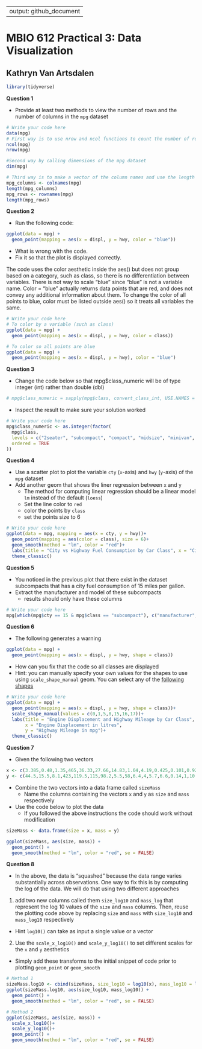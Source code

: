 
---
output: github_document
---

# MBIO 612 Practical 3: Data Visualization
## Kathryn Van Artsdalen

```r
library(tidyverse)
```

**Question 1**

* Provide at least two methods to view the number of rows and the number of columns in the `mpg` dataset

```r
# Write your code here
data(mpg)
# First way is to use nrow and ncol functions to count the number of rows and columns, respectively
ncol(mpg) 
nrow(mpg)

#Second way by calling dimensions of the mpg dataset
dim(mpg)

# Third way is to make a vector of the column names and use the length function to count the number of characters/objects in the vector. Repeat for row names.
mpg_columns <- colnames(mpg)
length(mpg_columns)
mpg_rows <- rownames(mpg)
length(mpg_rows)
```

**Question 2**

* Run the following code:
```r
ggplot(data = mpg) + 
  geom_point(mapping = aes(x = displ, y = hwy, color = "blue"))
```

* What is wrong with the code. 
* Fix it so that the plot is displayed correctly.

The code uses the color aesthetic inside the aes() but does not group based on a category, such as class, so there is no differentiation between variables. There is not way to scale "blue" since "blue" is not a variable name. Color = "blue" actually returns data points that are red, and does not convey any additional information about them. To change the color of all points to blue, color must be listed outside aes() so it treats all variables the same.

```r
# Write your code here
# To color by a variable (such as class)
ggplot(data = mpg) + 
  geom_point(mapping = aes(x = displ, y = hwy, color = class))

# To color so all points are blue
ggplot(data = mpg) + 
  geom_point(mapping = aes(x = displ, y = hwy), color = "blue")
```

**Question 3**

* Change the code below so that mpg$class_numeric will be of type integer (int) rather than double (dbl)
```r
# mpg$class_numeric = sapply(mpg$class, convert_class_int, USE.NAMES = FALSE)
```
* Inspect the result to make sure your solution worked

```r
# Write your code here
mpg$class_numeric <- as.integer(factor(
  mpg$class,
  levels = c("2seater", "subcompact", "compact", "midsize", "minivan", "suv", "pickup"),
  ordered = TRUE
))
```

**Question 4** 

* Use a scatter plot to plot the variable `cty` (`x`-axis) and `hwy` (`y`-axis) of the `mpg` dataset
* Add another geom that shows the liner regression between `x` and `y`
  * The method for computing linear regression should be a linear model `lm` instead of the default (`loess`)
  * Set the line color to `red`
  * color the points by `class` 
  * set the points size to 6

```r
# Write your code here
ggplot(data = mpg, mapping = aes(x = cty, y = hwy))+
  geom_point(mapping = aes(color = class), size = 6)+
  geom_smooth(method = "lm", color = "red")+
  labs(title = "City vs Highway Fuel Consumption by Car Class", x = "City Mileage in mpg", y = "Highway Mileage in mpg")+
  theme_classic()
```

**Question 5** 

* You noticed in the previous plot that there exist in the dataset subcompacts that has a city fuel consumption of 15 miles per gallon.
* Extract the manufacturer and model of these subcompacts
  * results should only have these columns

```r
# Write your code here
mpg[which(mpg$cty == 15 & mpg$class == "subcompact"), c("manufacturer", "model")]
```

**Question 6**

* The following generates a warning
```r
ggplot(data = mpg) + 
  geom_point(mapping = aes(x = displ, y = hwy, shape = class))
```

* How can you fix that the code so all classes are displayed
* Hint: you can manually specify your own values for the shapes to use using `scale_shape_manual` geom.  You can select any of the [following shapes](https://ggplot2.tidyverse.org/articles/ggplot2-specs_files/figure-html/unnamed-chunk-7-1.png)

```r
# Write your code here
ggplot(data = mpg) + 
  geom_point(mapping = aes(x = displ, y = hwy, shape = class))+
  scale_shape_manual(values = c(0,1,5,8,15,16,17))+
  labs(title = "Engine Displacement and Highway Mileage by Car Class",
       x = "Engine Displacement in litres",
       y = "Highway Mileage in mpg")+
  theme_classic()
```

**Question 7**

* Given the following two vectors

```r
x <- c(3.385,0.48,1.35,465,36.33,27.66,14.83,1.04,4.19,0.425,0.101,0.92,1,0.005,0.06,3.5,2,1.7,2547,0.023,187.1,521,0.785,10,3.3,0.2,1.41,529,207,85,0.75,62,6654,3.5,6.8,35,4.05,0.12,0.023,0.01,1.4,250,2.5,55.5,100,52.16,10.55,0.55,60,3.6,4.288,0.28,0.075,0.122,0.048,192,3,160,0.9,1.62,0.104,4.235)
y <- c(44.5,15.5,8.1,423,119.5,115,98.2,5.5,58,6.4,4,5.7,6.6,0.14,1,10.8,12.3,6.3,4603,0.3,419,655,3.5,115,25.6,5,17.5,680,406,325,12.3,1320,5712,3.9,179,56,17,1,0.4,0.25,12.5,490,12.1,175,157,440,179.5,2.4,81,21,39.2,1.9,1.2,3,0.33,180,25,169,2.6,11.4,2.5,50.4)
```
* Combine the two vectors into a data frame called `sizeMass`
  * Name the columns containing the vectors `x` and `y` as `size` and `mass` respectively 

* Use the code below to plot the data
  * If you followed the above instructions the code should work without modification

```r
sizeMass <- data.frame(size = x, mass = y)
```

```r
ggplot(sizeMass, aes(size, mass)) +
  geom_point() +
  geom_smooth(method = "lm", color = "red", se = FALSE)

```  


**Question 8** 

* In the above, the data is "squashed" because the data range varies substantially across observations. One way to fix this is by computing the log of the data. We will do that using two different approaches

1. add two new columns called them `size_log10` and `mass_log` that represent the log 10 values of the `size` and `mass` columns. Then, reuse the plotting code above by replacing `size` and `mass` with `size_log10` and `mass_log10` respectively
  * Hint `log10()` can take as input a single value or a vector

2. Use the `scale_x_log10()` and `scale_y_log10()` to set different scales for the `x` and `y` aesthetics
  * Simply add these transforms to the initial snippet of code prior to plotting `geom_point` or `geom_smooth`

```r
# Method 1
sizeMass.log10 <- cbind(sizeMass, size_log10 = log10(x), mass_log10 = log10(y))
ggplot(sizeMass.log10, aes(size_log10, mass_log10)) +
  geom_point() +
  geom_smooth(method = "lm", color = "red", se = FALSE)

```

```r
# Method 2
ggplot(sizeMass, aes(size, mass)) +
  scale_x_log10()+
  scale_y_log10()+
  geom_point() +
  geom_smooth(method = "lm", color = "red", se = FALSE)

```
